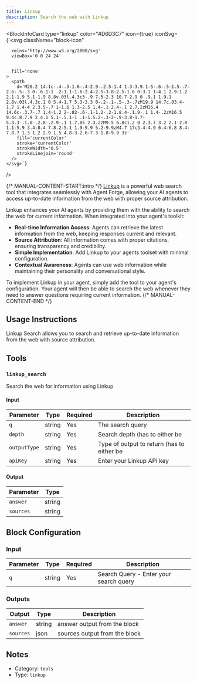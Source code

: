 ```yaml
---
title: Linkup
description: Search the web with Linkup
---
```



<BlockInfoCard 
  type="linkup"
  color="#D6D3C7"
  icon={true}
  iconSvg={`<svg className="block-icon"
      
      xmlns='http://www.w3.org/2000/svg'
      viewBox='0 0 24 24'
      
      
      fill='none'
    >
      <path
        d='M20.2 14.1c-.4-.3-1.6-.4-2.9-.2.5-1.4 1.3-3.9.1-5-.6-.5-1.5-.7-2.6-.5-.3 0-.6.1-1 .2-1.1-1.6-2.4-2.5-3.8-2.5-1.6 0-3.1 1-4.1 2.9-1.2 2.1-1.9 5.1-1.9 8.8v.03l.4.3c3-.9 7.5-2.3 10.7-2.9 0 .9.1 1.9.1 2.8v.03l.4.3c.1 0 5.4-1.7 5.3-3.3 0-.2-.1-.5-.3-.7zM19.9 14.7c.03.4-1.7 1.4-4 2.3.5-.7 1-1.6 1.3-2.5 1.4-.1 2.4-.1 2.7.2zM16.4 14.6c-.3.7-.7 1.4-1.2 2-.02-.6-.1-1.2-.2-1.8.4-.1.9-.1 1.4-.2zM16.5 9.4c.8.7.9 2.4.1 5.1-.5.1-1 .1-1.5.2-.3-2-.9-3.8-1.7-5.3.3-.1.6-.2.8-.2.9-.1 1.7.05 2.3.2zM9.5 6.8c1.2 0 2.3.7 3.2 2.1-2.8 1.1-5.9 3.4-8.4 7.8.2-5.1 1.9-9.9 5.2-9.9zM4.7 17c3.4-4.9 6.4-6.8 8.4-7.8.7 1.3 1.2 2.9 1.5 4.8-3.2.6-7.3 1.8-9.9 3z'
        fill='currentColor'
        stroke='currentColor'
        strokeWidth='0.5'
        strokeLinejoin='round'
      />
    </svg>`}
/>

{/* MANUAL-CONTENT-START:intro */}
[Linkup](https://linkup.so) is a powerful web search tool that integrates seamlessly with Agent Forge, allowing your AI agents to access up-to-date information from the web with proper source attribution.

Linkup enhances your AI agents by providing them with the ability to search the web for current information. When integrated into your agent's toolkit:

- **Real-time Information Access**: Agents can retrieve the latest information from the web, keeping responses current and relevant.
- **Source Attribution**: All information comes with proper citations, ensuring transparency and credibility.
- **Simple Implementation**: Add Linkup to your agents toolset with minimal configuration.
- **Contextual Awareness**: Agents can use web information while maintaining their personality and conversational style.

To implement Linkup in your agent, simply add the tool to your agent's configuration. Your agent will then be able to search the web whenever they need to answer questions requiring current information.
{/* MANUAL-CONTENT-END */}


## Usage Instructions

Linkup Search allows you to search and retrieve up-to-date information from the web with source attribution.



## Tools

### `linkup_search`

Search the web for information using Linkup

#### Input

| Parameter | Type | Required | Description |
| --------- | ---- | -------- | ----------- |
| `q` | string | Yes | The search query |
| `depth` | string | Yes | Search depth \(has to either be  |
| `outputType` | string | Yes | Type of output to return \(has to either be  |
| `apiKey` | string | Yes | Enter your Linkup API key |

#### Output

| Parameter | Type |
| --------- | ---- |
| `answer` | string |
| `sources` | string |



## Block Configuration

### Input

| Parameter | Type | Required | Description | 
| --------- | ---- | -------- | ----------- | 
| `q` | string | Yes | Search Query - Enter your search query |



### Outputs

| Output | Type | Description |
| ------ | ---- | ----------- |
| `answer` | string | answer output from the block |
| `sources` | json | sources output from the block |


## Notes

- Category: `tools`
- Type: `linkup`
